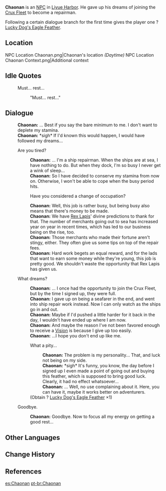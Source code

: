 {{Character Infobox
|image            = NPC Chaonan.png
|region           = Liyue
|title            = Repairman
|dialoguereward   = {{Card|Lucky Dog's Eagle Feather|1|quality=}}<!--Check quality-->
|type             = NPC
|voiceEN          = [[imdb:nm1517800|Jonathan Lipow]]<ref name="Jonathan Lipow VA">Jonathan Lipow: [http://www.jonathanlipow.com/p/resume.html EN VA's Website]</ref>
}}
'''Chaonan''' is an [[NPC]] in [[Liyue Harbor]]. He gave up his dreams of joining the [[Crux Fleet]] to become a repairman.

Following a certain dialogue branch for the first time gives the player one ?{{Star}} [[Lucky Dog's Eagle Feather]].

==Location==
<gallery>
NPC Location Chaonan.png|Chaonan's location ''(Daytime)''
NPC Location Chaonan Context.png|Additional context
</gallery>
<!--
==Profile==
===Personality===
===Appearance===
-->
==Idle Quotes==
{{Dialogue start}}
: {{DIcon|Idle}} Must... rest...
:: {{A|VO Chaonan 01.ogg}} "Must... rest..."
{{Dialogue end}}

==Dialogue==
{{Dialogue start}}
:'''Chaonan:''' ... Best if you say the bare minimum to me. I don't want to deplete my stamina.
:'''Chaonan:''' *sigh* If I'd known this would happen, I would have followed my dreams...
:{{DIcon}} Are you tired?
::'''Chaonan:''' ... I'm a ship repairman. When the ships are at sea, I have nothing to do. But when they dock, I'm so busy I never get a wink of sleep...
::'''Chaonan:''' So I have decided to conserve my stamina from now on. Otherwise, I won't be able to cope when the busy period hits.
::{{DIcon}} Have you considered a change of occupation?
::'''Chaonan:''' Well, this job is rather busy, but being busy also means that there's money to be made.
::'''Chaonan:''' We have [[Rex Lapis]]' divine predictions to thank for that. The number of merchants going out to sea has increased year on year in recent times, which has led to our business being on the rise, too.
::'''Chaonan:''' Those merchants who made their fortune aren't stingy, either. They often give us some tips on top of the repair fees.
::'''Chaonan:''' Hard work begets an equal reward, and for the lads that want to earn some money while they're young, this job is pretty good. We shouldn't waste the opportunity that Rex Lapis has given us.
:{{DIcon}} What dreams?
::'''Chaonan:''' ... I once had the opportunity to join the Crux Fleet, but by the time I signed up, they were full.
::'''Chaonan:''' I gave up on being a seafarer in the end, and went into ship repair work instead. Now I can only watch as the ships go in and out.
::'''Chaonan:''' Maybe if I'd pushed a little harder for it back in the day, I wouldn't have ended up where I am now.
::'''Chaonan:''' And maybe the reason I've not been favored enough to receive a [[Vision]] is because I give up too easily.
::'''Chaonan:''' ...I hope you don't end up like me.
::{{DIcon|Reward}} What a pity...
:::'''Chaonan:''' The problem is my personality... That, and luck not being on my side.
:::'''Chaonan:''' *sigh* It's funny, you know, the day before I signed up I even made a point of going out and buying this feather, which is supposed to bring good luck. Clearly, it had no effect whatsoever...
:::'''Chaonan:''' ... Well, no use complaining about it. Here, you can have it, maybe it works better on adventurers.
::;(Obtain ?{{Star}} [[Lucky Dog's Eagle Feather]] ×1)
:{{DIcon}} Goodbye.
::'''Chaonan:''' Goodbye. Now to focus all my energy on getting a good rest...
{{Dialogue end}}

==Other Languages==
{{Other Languages
|default_hidden = 1
|en      = Chaonan
|zhs     = 朝南
|zhs_rm  = Cháonán
|zht     = 朝南
|zht_rm  = Cháonán
|ja      = 朝南
|ja_rm   = Chounan{{Assumed}}
|ko      = 조남
|ko_rm   = Jonam
|es      = Chaonan
|fr      = Chaonan
|ru      = Чао Нань
|th      = Chaonan
|vi      = Chaonan
|de      = Chaonan
|id      = Chaonan
|pt      = Chaonan
|tr      = Chaonan
|it      = Chaonan
}}

==Change History==
{{Change History|1.0}}

==References==
{{Reflist}}

[[es:Chaonan]]
[[pt-br:Chaonan]]